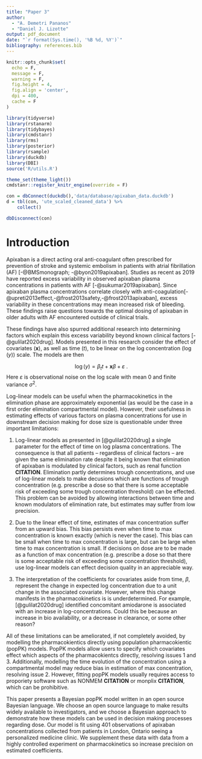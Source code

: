 ```yaml
---
title: "Paper 3"
author:
  - "A. Demetri Pananos"
  - "Daniel J. Lizotte"
output: pdf_document
date: "`r format(Sys.time(), '%B %d, %Y')`"
bibliography: references.bib  
---
```



```r
knitr::opts_chunk$set(
  echo = F,
  message = F,
  warning = F,
  fig.height = 4,
  fig.align = 'center',
  dpi = 400,
  cache = F
)
```

```r
library(tidyverse)
library(rstanarm)
library(tidybayes)
library(cmdstanr)
library(rms)
library(posterior)
library(rsample)
library(duckdb)
library(DBI)
source('R/utils.R')

theme_set(theme_light())
cmdstanr::register_knitr_engine(override = F)
```

```r
con = dbConnect(duckdb(),'data/database/apixaban_data.duckdb')
d = tbl(con, 'ute_scaled_cleaned_data') %>% 
    collect()

dbDisconnect(con)
```

# Introduction

Apixaban is a direct acting oral anti-coagulant often prescribed for prevention of stroke and systemic embolism in patients with atrial fibrillation (AF) [-@BMSmonograph; -@byon2019apixaban].  Studies as recent as 2019 have reported excess variability in observed apixaban plasma concentrations in patients with AF [-@sukumar2019apixaban]. Since apixaban plasma concentrations correlate closely with anti-coagulation[-@upreti2013effect,-@frost2013safety,-@frost2013apixaban], excess variability in these concentrations may mean increased risk of bleeding. These findings raise questions towards the optimal dosing of apixaban in older adults with AF encountered outside of clinical trials.

These findings have also spurred additional research into determining factors which explain this excess variability beyond known clinical factors [-@gulilat2020drug].  Models presented in this research consider the effect of covariates $(\mathbf{x})$, as well as time $(t)$, to be linear on the log concentration $(\log(y))$ scale.  The models are then

$$ \log(y) = \beta_t  t + \mathbf{x} \beta + \varepsilon\>. $$
\noindent Here $\varepsilon$ is observational noise on the log scale with mean 0 and finite variance $\sigma^2$.

Log-linear models can be useful when the pharmacokinetics in the elimination phase are approximately exponential (as would be the case in a first order elimination compartmental model).  However, their usefulness in estimating effects of various factors on plasma concentrations for use in downstream decision making for dose size is questionable under three important limitations:

1) Log-linear models as presented in [@gulilat2020drug] a single parameter for the effect of time on log plasma concentrations.  The consequence is that all patients -- regardless of clinical factors -- are given the same elimination rate despite it being known that elimination of apixaban is modulated by clinical factors, such as renal function **CITATION**.  Elimination partly determines trough concentrations, and use of log-linear models to make decusions which are functions of trough concentration (e.g. prescribe a dose so that there is some acceptable risk of exceeding some trough concentration threshold) can be effected.  This problem can be avoided by allowing interactions between time and known modulators of elimination rate, but estimates may suffer from low precision.

2) Due to the linear effect of time, estimates of max concentration suffer from an upward bias.  This bias persists even when time to max concentration is known exactly (which is never the case).  This bias can be small when time to max concentration is large, but can be large when time to max concentration is small.  If decisions on dose are to be made as a function of max concentration (e.g. prescribe a dose so that there is some acceptable risk of exceeding some concentration threshold), use log-linear models can effect decision quality in an appreciable way.


3) The interpretation of the coefficients for covariates aside from time, $\beta$, represent the change in expected log concentration due to a unit change in the associated covariate.  However, where this change manifests in the pharmacokinetics is is underdetermined.  For example, [@gulilat2020drug] identified concomitant amiodarone is associated with an increase in log-concentrations.  Could this be because an increase in bio availability, or a decrease in clearance, or some other reason?


All of these limitations can be ameliorated, if not completely avoided, by modelling the pharmacokientics directly using population pharmacokientic (popPK) models.  PopPK models allow users to specify which covariates effect which aspects of the pharmacokientcs directly, resolving issues 1 and 3.  Additionally, modelling the time evolution of the concentration using a compartmental model may reduce bias in estimation of max concentration, resolving issue 2.  However, fitting popPK models usually requires access to proporiety software such as NONMEM **CITATION** or monplix **CITATION**, which can be prohibitive.

This paper presents a Bayesian popPK model written in an open source Bayesian language.  We choose an open source language to make results widely available to investigators, and we choose a Bayesian approach to demonstrate how these models can be used in decision making processes regarding dose.  Our model is fit using 401 observations of apixaban concentrations collected from patients in London, Ontario seeing a personalized medicine clinic.  We supplement these data with data from a highly controlled experiment on pharmacokinetics so increase precision on estimated coefficients. 